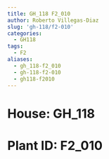 ```yaml
---
title: GH_118 F2_010
author: Roberto Villegas-Diaz
slug: 'gh-118/f2-010'
categories:
  - GH118
tags:
  - F2
aliases:
  - gh_118-f2_010
  - gh-118-f2-010
  - gh118-f2010
---
```


# **House**: GH_118
# **Plant ID**: F2_010
